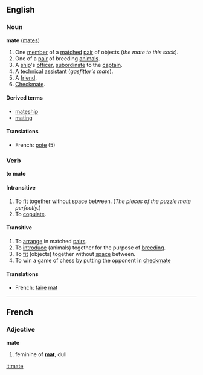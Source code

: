 ==English==
===Noun===
'''mate''' ([[mates]])

# One [[member]] of a [[match]]ed [[pair]] of objects (''the mate to this sock'').
# One of a [[pair]] of breeding [[animal]]s.
# A [[ship]]'s [[officer]], [[subordinate]] to the [[captain]].
# A [[technical]] [[assistant]] (''gasfitter's mate'').
# A [[friend]].
# [[Checkmate]].

====Derived terms====
*[[mateship]]
*[[mating]]

====Translations====
*French: [[pote]] (5)

===Verb===
'''to mate'''
====Intransitive====
# To [[fit]] [[together]] without [[space]] between.  (''The pieces of the puzzle mate perfectly.'')
# To [[copulate]].

====Transitive====
# To [[arrange]] in matched [[pair]]s.
# To [[introduce]] (animals) together for the purpose of [[breeding]].
# To [[fit]] (objects) together without [[space]] between.
# To win a game of chess by putting the opponent in [[checkmate]]

====Translations====
*French: [[faire]] [[mat]]

----

==French==
===Adjective===
'''mate'''

# feminine of '''[[mat#fr|mat]]''', dull

[[it:mate]]